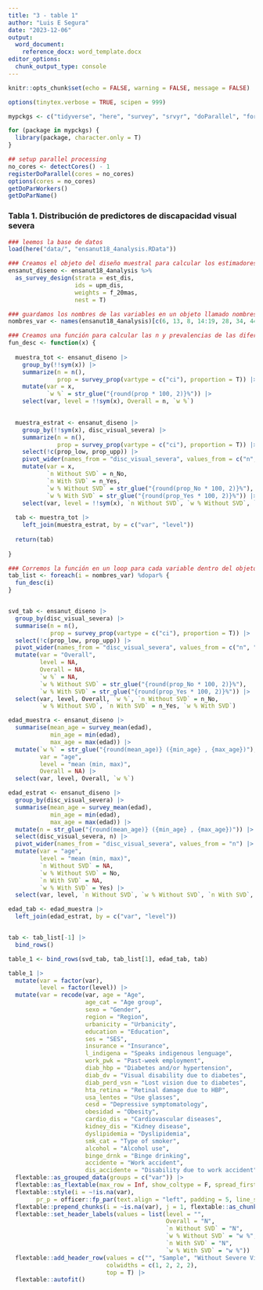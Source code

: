 ```yaml
---
title: "3 - table 1"
author: "Luis E Segura"
date: "2023-12-06"
output: 
  word_document: 
    reference_docx: word_template.docx
editor_options: 
  chunk_output_type: console
---
```


```r
knitr::opts_chunk$set(echo = FALSE, warning = FALSE, message = FALSE)

options(tinytex.verbose = TRUE, scipen = 999)

mypckgs <- c("tidyverse", "here", "survey", "srvyr", "doParallel", "foreach")

for (package in mypckgs) {
  library(package, character.only = T)
}

## setup parallel processing
no_cores <- detectCores() - 1  
registerDoParallel(cores = no_cores)
options(cores = no_cores)
getDoParWorkers()                   
getDoParName()

```

### Tabla 1. Distribución de predictores de discapacidad visual severa

```r
### leemos la base de datos
load(here("data/", "ensanut18_4analysis.RData"))
```

```r
### Creamos el objeto del diseño muestral para calcular los estimadores ponderados (p.ej., prevalencias)
ensanut_diseno <- ensanut18_4analysis %>%
  as_survey_design(strata = est_dis, 
                   ids = upm_dis, 
                   weights = f_20mas, 
                   nest = T)
```

```r
### guardamos los nombres de las variables en un objeto llamado nombres_var
nombres_var <- names(ensanut18_4analysis)[c(6, 13, 8, 14:19, 28, 34, 44, 24:25, 27, 35:37, 33, 38:42)]

### Creamos una función para calcular las n y prevalencias de las diferentes covariables.
fun_desc <- function(x) {
  
  muestra_tot <- ensanut_diseno |>
    group_by(!!sym(x)) |>
    summarize(n = n(), 
              prop = survey_prop(vartype = c("ci"), proportion = T)) |>
    mutate(var = x, 
           `w %` = str_glue("{round(prop * 100, 2)}%")) |>
    select(var, level = !!sym(x), Overall = n, `w %`)
  

  muestra_estrat <- ensanut_diseno |>
    group_by(!!sym(x), disc_visual_severa) |>
    summarize(n = n(), 
              prop = survey_prop(vartype = c("ci"), proportion = T)) |>
    select(!c(prop_low, prop_upp)) |>
    pivot_wider(names_from = "disc_visual_severa", values_from = c("n", "prop")) |>
    mutate(var = x, 
           `n Without SVD` = n_No,
           `n With SVD` = n_Yes,
           `w % Without SVD` = str_glue("{round(prop_No * 100, 2)}%"), 
           `w % With SVD` = str_glue("{round(prop_Yes * 100, 2)}%")) |>
    select(var, level = !!sym(x), `n Without SVD`, `w % Without SVD`, `n With SVD`, `w % With SVD`)
  
  tab <- muestra_tot |> 
    left_join(muestra_estrat, by = c("var", "level")) 
  
  return(tab)
    
}


```

```r
### Corremos la función en un loop para cada variable dentro del objeto `nombres_var`
tab_list <- foreach(i = nombres_var) %dopar% {
  fun_desc(i)
}


svd_tab <- ensanut_diseno |>
  group_by(disc_visual_severa) |>
  summarise(n = n(), 
            prop = survey_prop(vartype = c("ci"), proportion = T)) |>
  select(!c(prop_low, prop_upp)) |>
  pivot_wider(names_from = "disc_visual_severa", values_from = c("n", "prop")) |>
  mutate(var = "Overall", 
         level = NA, 
         Overall = NA, 
         `w %` = NA, 
         `w % Without SVD` = str_glue("{round(prop_No * 100, 2)}%"), 
         `w % With SVD` = str_glue("{round(prop_Yes * 100, 2)}%")) |>
  select(var, level, Overall, `w %`, `n Without SVD` = n_No, 
         `w % Without SVD`, `n With SVD` = n_Yes, `w % With SVD`)

edad_muestra <- ensanut_diseno |>
  summarise(mean_age = survey_mean(edad), 
            min_age = min(edad), 
            max_age = max(edad)) |>
  mutate(`w %` = str_glue("{round(mean_age)} ({min_age} , {max_age})"), 
         var = "age",
         level = "mean (min, max)", 
         Overall = NA) |>
  select(var, level, Overall, `w %`)

edad_estrat <- ensanut_diseno |>
  group_by(disc_visual_severa) |>
  summarise(mean_age = survey_mean(edad), 
            min_age = min(edad), 
            max_age = max(edad)) |>
  mutate(n = str_glue("{round(mean_age)} ({min_age} , {max_age})")) |>
  select(disc_visual_severa, n) |>
  pivot_wider(names_from = "disc_visual_severa", values_from = "n") |>
  mutate(var = "age",
         level = "mean (min, max)", 
         `n Without SVD` = NA, 
         `w % Without SVD` = No,
         `n With SVD` = NA, 
         `w % With SVD` = Yes) |>
  select(var, level, `n Without SVD`, `w % Without SVD`, `n With SVD`, `w % With SVD`)

edad_tab <- edad_muestra |>
  left_join(edad_estrat, by = c("var", "level"))


tab <- tab_list[-1] |>
  bind_rows()

table_1 <- bind_rows(svd_tab, tab_list[1], edad_tab, tab)


```

```r
table_1 |>
  mutate(var = factor(var), 
         level = factor(level)) |>
  mutate(var = recode(var, age = "Age", 
                      age_cat = "Age group", 
                      sexo = "Gender", 
                      region = "Region",
                      urbanicity = "Urbanicity", 
                      education = "Education", 
                      ses = "SES", 
                      insurance = "Insurance", 
                      l_indigena = "Speaks indigenous lenguage", 
                      work_pwk = "Past-week employment", 
                      diab_hbp = "Diabetes and/or hypertension", 
                      diab_dv = "Visual disability due to diabetes", 
                      diab_perd_vsn = "Lost vision due to diabetes", 
                      hta_retina = "Retinal damage due to HBP", 
                      usa_lentes = "Use glasses", 
                      cesd = "Depressive symptomatology", 
                      obesidad = "Obesity", 
                      cardio_dis = "Cardiovascular diseases", 
                      kidney_dis = "Kidney disease", 
                      dyslipidemia = "Dyslipidemia", 
                      smk_cat = "Type of smoker", 
                      alcohol = "Alcohol use", 
                      binge_drnk = "Binge drinking", 
                      accidente = "Work accident", 
                      dis_accidente = "Disability due to work accident")) |>
  flextable::as_grouped_data(groups = c("var")) |>
  flextable::as_flextable(max_row = Inf, show_coltype = F, spread_first_col = TRUE, hide_grouplabel = TRUE, groups_to = "titles") |>
  flextable::style(i = ~!is.na(var),
        pr_p = officer::fp_par(text.align = "left", padding = 5, line_spacing = 1.5)) |>
  flextable::prepend_chunks(i = ~is.na(var), j = 1, flextable::as_chunk("\t")) |>
  flextable::set_header_labels(values = list(level = "", 
                                             Overall = "N", 
                                             `n Without SVD` = "N", 
                                             `w % Without SVD` = "w %", 
                                             `n With SVD` = "N", 
                                             `w % With SVD` = "w %")) |>
  flextable::add_header_row(values = c("", "Sample", "Without Severe Visual Disability", "With Severe Visual Disability"), 
                            colwidths = c(1, 2, 2, 2), 
                            top = T) |>
  flextable::autofit()
```

